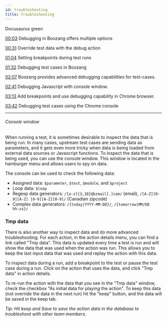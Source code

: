 ```yaml
---
id: troubleshooting
title: Troubleshooting
---
```



<YouTubeEmbed embedId="IQx-a1KWkaA">Docusaurus green</YouTubeEmbed>


[00:03](https://www.youtube.com/watch?v=IQx-a1KWkaA&t=3) Debugging in Boozang offers multiple options

[00:31](https://www.youtube.com/watch?v=IQx-a1KWkaA&t=31) Override test data with the debug action

[01:04](https://www.youtube.com/watch?v=IQx-a1KWkaA&t=64) Setting breakpoints during test runs

[01:32](https://www.youtube.com/watch?v=IQx-a1KWkaA&t=92) Debugging test cases in Boozang

[02:07](https://www.youtube.com/watch?v=IQx-a1KWkaA&t=127) Boozang provides advanced debugging capabilities for test-cases.

[02:41](https://www.youtube.com/watch?v=IQx-a1KWkaA&t=161) Debugging Javascript with console window.

[03:13](https://www.youtube.com/watch?v=IQx-a1KWkaA&t=193) Add breakpoints and use debugging capability in Chrome browser.

[03:42](https://www.youtube.com/watch?v=IQx-a1KWkaA&t=222) Debugging test cases using the Chrome console

---------------

###### Console window

<!-- ![console](../images/console.png) -->

When running a test, it is sometimes desirable to inspect the data that is being run. In many cases, upstream test cases are sending data as parameters, and it gets even more tricky when data is being loaded from external data sources or Javascript functions. To inspect the data that is being used, you can use the console window. This window is located in the hamburger menu and allows users to spy on data.

The console can be used to check the following data:

- Assigned data: `$parameter`, `$test`, `$module`, and `$project`
- Loop data: `$loop`
- Regexp data generators: `/[a-z]{3,10}@bzmail[.]com/` (email),  `/[A-Z][0-9][A-Z] [0-9][A-Z][0-9]/` (Canadian zipcode)
- Complex data generators: `/{today|YYYY-MM-DD}/`, `/{tomorrow|MM/DD hh:ss}/`



### Tmp data

<!-- ![tmpdata](../images/tmpdata.png) -->

There is also another way to inspect data and do more advanced troubleshooting. For each action, in the action details menu, you can find a link called "Tmp data". This data is updated every time a test is run and will show the data that was used when the action was run. This allows you to keep the last input data that was used and replay the action with this data.

To inspect data during a run, add a breakpoint to the test or pause the test case during a run. Click on the action that uses the data, and click "Tmp data" in action details. 

To re-run the action with the data that you see in the "Tmp data" window,  check the checkbox "As initial data for playing the action". To keep this data (not override the data in the next run) hit the "keep" button, and the data will be saved in the keep tab. 

*Tip: Hit keep and Save to save the action data in the database to troubleshoot with other team members.*

